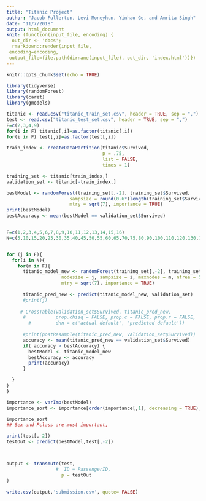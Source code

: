 ```yaml
---
title: "Titanic Project"
author: "Jacob Fullerton, Levi Moneyhun, Yinhao Ge, and Amrita Singh"
date: "11/7/2018"
output: html_document
knit: (function(input_file, encoding) {
  out_dir <- 'docs';
  rmarkdown::render(input_file,
 encoding=encoding,
 output_file=file.path(dirname(input_file), out_dir, 'index.html'))})
---
```


```r
knitr::opts_chunk$set(echo = TRUE)
```

```r
library(tidyverse)
library(randomForest)
library(caret)
library(gmodels)

titanic <- read.csv("titanic_train_set.csv", header = TRUE, sep = ",")
test <- read.csv("titanic_test_set.csv", header = TRUE, sep = ",")
F=c(2,3,4,9)
for(i in F) titanic[,i]=as.factor(titanic[,i])
for(i in F) test[,i]=as.factor(test[,i])
```

```r
train_index <- createDataPartition(titanic$Survived,
                                   p = .75,
                                   list = FALSE,
                                   times = 1)

training_set <- titanic[train_index,]
validation_set <- titanic[-train_index,]
```

```r

bestModel <- randomForest(training_set[,-2], training_set$Survived, 
                       sampsize = round(0.6*(length(training_set$Survived))),ntree = 500, 
                       mtry = sqrt(7), importance = TRUE)
print(bestModel)
bestAccuracy <- mean(bestModel == validation_set$Survived)


F=c(1,2,3,4,5,6,7,8,9,10,11,12,13,14,15,16)
N=c(5,10,15,20,25,30,35,40,45,50,55,60,65,70,75,80,90,100,110,120,130,140,150,160,170,180,190,200)


for (j in F){
  for(i in N){
    for(m in F){
      titanic_model_new <- randomForest(training_set[,-2], training_set$Survived ,
                    nodesize = j, sampsize = i, maxnodes = m, ntree = 500, 
                    mtry = sqrt(7), importance = TRUE)
      
      titanic_pred_new <- predict(titanic_model_new, validation_set)
      #print(j)
    
     # CrossTable(validation_set$Survived, titanic_pred_new,
      #           prop.chisq = FALSE, prop.c = FALSE, prop.r = FALSE,
        #         dnn = c('actual default', 'predicted default'))
      
      #print(postResample(titanic_pred_new, validation_set$Survived))
      accuracy <- mean(titanic_pred_new == validation_set$Survived)
      if( accuracy > bestAccuracy) {
        bestModel <- titanic_model_new
        bestAccuracy <- accuracy
        print(accuracy)
      }

  }
}
}
```

```r

importance <- varImp(bestModel)
importance_sort <- importance[order(importance[,1], decreasing = TRUE),]

importance_sort
## Sex and Pclass are most important, 

```


```r

print(test[,-2])
testOut <- predict(bestModel,test[,-2])



output <- transmute(test,
                  #  ID = PassengerID, 
                    p = testOut
)

write.csv(output,'submission.csv', quote= FALSE)              
```